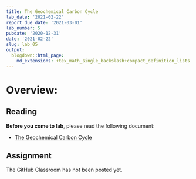 ```yaml
---
title: The Geochemical Carbon Cycle
lab_date: '2021-02-22'
report_due_date: '2021-03-01'
lab_number: 5
pubdate: '2020-12-31'
date: '2021-02-22'
slug: lab_05
output:
  blogdown::html_page:
    md_extensions: +tex_math_single_backslash+compact_definition_lists
---
```


# Overview:

## Reading

**Before you come to lab**, please read the following document:

* [The Geochemical Carbon Cycle](/lab_docs/lab_05_instructions){target="_blank"}

## Assignment

The GitHub Classroom has not been posted yet.

